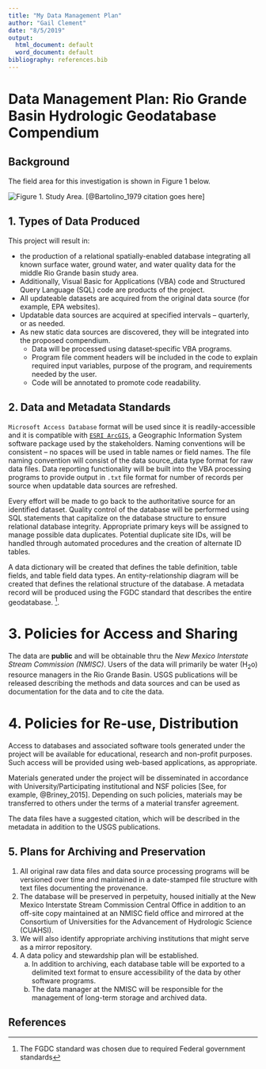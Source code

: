 ```yaml
---
title: "My Data Management Plan"
author: "Gail Clement"
date: "8/5/2019"
output:
  html_document: default
  word_document: default
bibliography: references.bib  
---
```


# Data Management Plan: Rio Grande Basin Hydrologic Geodatabase Compendium

## Background

The field area for this investigation is shown in Figure 1 below.

![Figure 1. Study Area](img/rio-grande-basin.png). [@Bartolino_1979 citation goes here]


## 1.  Types of Data Produced

This project will result in:

- the production of a relational spatially-enabled database integrating all known surface water, ground
water, and water quality data for the middle Rio Grande basin study
area. 
- Additionally, Visual Basic for Applications (VBA) code and Structured Query Language (SQL) code are products of the project. 
- All updateable datasets are acquired from the original data source (for example, EPA websites). 
- Updatable data sources are acquired at specified intervals – quarterly, or as needed. 
- As new static data sources are discovered, they will be integrated into the proposed compendium. 
    - Data will be processed using dataset‐specific VBA programs. 
    - Program file comment headers will be included in the code to explain required input variables, purpose of the program, and requirements needed by the user.
    - Code will be annotated to promote code readability.

## 2.  Data and Metadata Standards

`Microsoft Access Database` format will be used since it is
readily-accessible and it is compatible with [`ESRI ArcGIS`](http://www.esri.com/software/arcgis/index.html), a Geographic
Information System software package used by the stakeholders. Naming
conventions will be consistent – no spaces will be used in table names
or field names. The file naming convention will consist of the data
source_data type format for raw data files. Data reporting
functionality will be built into the VBA processing programs to provide
output in `.txt` file format for number of records per source when
updatable data sources are refreshed.

Every effort will be made to go back to the authoritative source for an
identified dataset. Quality control of the database will be performed
using SQL statements that capitalize on the database structure to ensure
relational database integrity. Appropriate primary keys will be assigned
to manage possible data duplicates. Potential duplicate site IDs, will
be handled through automated procedures and the creation of alternate ID
tables.

A data dictionary will be created that defines the table definition,
table fields, and table field data types. An entity-relationship diagram
will be created that defines the relational structure of the database. A
metadata record will be produced using the FGDC standard that describes
the entire geodatabase. ^[The FGDC standard was chosen due to required Federal government
standards].


# 3.  Policies for Access and Sharing

The data are __public__ and will be obtainable thru the _New Mexico
Interstate Stream Commission (NMISC)_. Users of the data will primarily
be water (H~2~o) resource managers in the Rio Grande Basin. USGS publications
will be released describing the methods and data sources and can be used
as documentation for the data and to cite the data.

# 4.  Policies for Re-use, Distribution

Access to databases and associated software tools generated under the
project will be available for educational, research and non-profit
purposes. Such access will be provided using web-based applications, as
appropriate.

Materials generated under the project will be disseminated in accordance
with University/Participating institutional and NSF policies [See, for example, @Briney_2015]. Depending
on such policies, materials may be transferred to others under the terms
of a material transfer agreement.

The data files have a suggested citation, which will be described in the
metadata in addition to the USGS publications.

## 5.  Plans for Archiving and Preservation

1. All original raw data files and data source processing programs will be versioned over time and maintained in a date-stamped file structure with text files documenting the provenance. 
1. The database will be preserved in perpetuity, housed initially at the New Mexico Interstate Stream Commission Central Office in addition to an off-site copy maintained at an NMISC field office and mirrored at the Consortium of Universities for
the Advancement of Hydrologic Science (CUAHSI). 
1. We will also identify appropriate archiving institutions that might serve as a mirror
repository. 
1. A data policy and stewardship plan will be established. 
    a. In addition to archiving, each database table will be exported to a
delimited text format to ensure accessibility of the data by other
software programs. 
    a. The data manager at the NMISC will be responsible for the management of long-term storage and archived data.
    
## References


